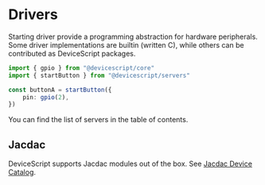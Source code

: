 # Drivers

Starting driver provide a programming abstraction for hardware peripherals.
Some driver implementations are builtin (written C),
while others can be contributed as DeviceScript packages.

```ts
import { gpio } from "@devicescript/core"
import { startButton } from "@devicescript/servers"

const buttonA = startButton({
    pin: gpio(2),
})
```

You can find the list of servers in the table of contents.

## Jacdac

DeviceScript supports Jacdac modules out of the box.
See [Jacdac Device Catalog](https://microsoft.github.io/jacdac-docs/devices/).
